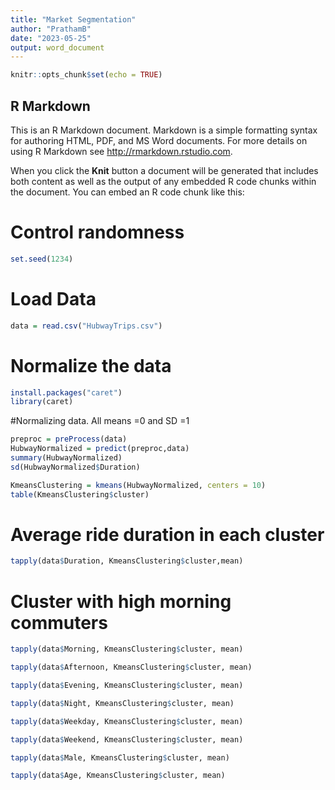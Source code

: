 ```yaml
---
title: "Market Segmentation"
author: "PrathamB"
date: "2023-05-25"
output: word_document
---
```


```r
knitr::opts_chunk$set(echo = TRUE)
```

## R Markdown

This is an R Markdown document. Markdown is a simple formatting syntax for authoring HTML, PDF, and MS Word documents. For more details on using R Markdown see <http://rmarkdown.rstudio.com>.

When you click the **Knit** button a document will be generated that includes both content as well as the output of any embedded R code chunks within the document. You can embed an R code chunk like this:

# Control randomness
```r
set.seed(1234)
```

# Load Data
```r
data = read.csv("HubwayTrips.csv")
```

# Normalize the data 
```r
install.packages("caret")
library(caret)
```

#Normalizing data. All means =0 and SD =1
```r
preproc = preProcess(data)
HubwayNormalized = predict(preproc,data)
summary(HubwayNormalized)
sd(HubwayNormalized$Duration)
```
```r
KmeansClustering = kmeans(HubwayNormalized, centers = 10)
table(KmeansClustering$cluster)

```
# Average ride duration in each cluster
```r
tapply(data$Duration, KmeansClustering$cluster,mean)
```

# Cluster with high morning commuters
```r
tapply(data$Morning, KmeansClustering$cluster, mean)
```
```r
tapply(data$Afternoon, KmeansClustering$cluster, mean)
```
```r
tapply(data$Evening, KmeansClustering$cluster, mean)
```
```r
tapply(data$Night, KmeansClustering$cluster, mean)
```
```r
tapply(data$Weekday, KmeansClustering$cluster, mean)
```

```r
tapply(data$Weekend, KmeansClustering$cluster, mean)
```

```r
tapply(data$Male, KmeansClustering$cluster, mean)
```

```r
tapply(data$Age, KmeansClustering$cluster, mean)
```

